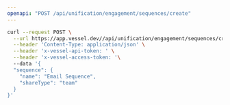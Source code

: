 ```yaml
---
openapi: "POST /api/unification/engagement/sequences/create"
---
```


<RequestExample>

```bash Request
curl --request POST \
  --url https://app.vessel.dev//api/unification/engagement/sequences/create \
  --header 'Content-Type: application/json' \
  --header 'x-vessel-api-token: ' \
  --header 'x-vessel-access-token: '\ 
  --data '{
  "sequence": {
    "name": "Email Sequence",
    "shareType": "team"
  }
}'
```

</RequestExample>


      